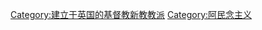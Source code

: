 {{Commonscat|Methodism}}
{{Catmore}}

[[Category:建立于英国的基督教新教教派|Category:建立于英国的基督教新教教派]]
[[Category:阿民念主义|Category:阿民念主义]]